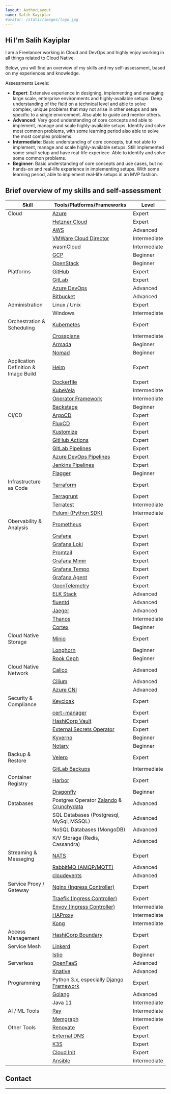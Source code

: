 ```yaml
---
layout: AuthorLayout
name: Salih Kayiplar
#avatar: /static/images/logo.jpg
---
```



## Hi <Twemoji emoji="waving hand" /> I'm Salih Kayiplar

I am a Freelancer working in Cloud and DevOps and highly enjoy working in all things related to Cloud Native.

Below, you will find an overview of my skills and my self-assessment, based on my experiences and knowledge.

Assessments Levels: 
- __Expert__: Extensive experience in designing, implementing and managing large scale, enterprise environments and highly-available setups. 
Deep understanding of the field on a technical level and able to solve complex, unique problems that may not arise in other setups and are specific to a single environment. Also able to guide and mentor others.
- __Advanced__: Very good understanding of core concepts and able to implement, manage and scale highly-available setups. Identify and solve most common problems, with some learning period also able to solve the most complex problems.
- __Intermediate__: Basic understanding of core concepts, but not able to implement, manage and scale highly-available setups. Still implemented some small setup and have real-life experiece. Able to identify and solve some common problems.
- __Beginner__: Basic understanding of core concepts and use cases, but no hands-on and real-life experience in implementing setups. With some learning period, able to implement real-life setups in an MVP fashion.


## Brief overview of my skills and self-assessment

| Skill                        | Tools/Platforms/Frameworks                                                                                     | Level         |
| -----------------------------| ------------------------------------------------------------------------------------------------------------- | ------------- |
| Cloud                        | [Azure](https://azure.microsoft.com)                                                                         | Expert        |
|                              | [Hetzner Cloud](https://www.hetzner.com/cloud)                                                               | Expert        |
|                              | [AWS](https://aws.amazon.com)                                                                                 | Advanced      |
|                              | [VMWare Cloud Director](https://www.vmware.com/products/cloud-director.html)                                 | Intermediate  |
|                              | [wasmCloud](https://wasmcloud.com)                                                                           | Intermediate  |
|                              | [GCP](https://cloud.google.com)                                                                               | Beginner      |
|                              | [OpenStack](https://www.openstack.org)                                                                       | Beginner      |
| Platforms                    | [GitHub](https://github.com)                                                                                  | Expert        |
|                              | [GitLab](https://about.gitlab.com)                                                                            | Expert        |
|                              | [Azure DevOps](https://azure.microsoft.com/en-us/products/devops)                                                                            | Advanced        |
|                              | [Bitbucket](https://bitbucket.org)                                                                            | Advanced      |
| Administration               | Linux / Unix                                                                                                  | Expert        |
|                              | Windows                                                                                                       | Intermediate  |
| Orchestration & Scheduling   | [Kubernetes](https://kubernetes.io)                                                                          | Expert        |
|                              | [Crossplane](https://crossplane.io)                                                                           | Intermediate  |
|                              | [Armada](https://airshipit.readthedocs.io/projects/armada/en/latest)                                          | Beginner      |
|                              | [Nomad](https://www.nomadproject.io)                                                                          | Beginner      |
| Application Definition & Image Build | [Helm](https://helm.sh)                                                                                    | Expert        |
|                              | [Dockerfile](https://docs.docker.com/engine/reference/builder)                                                | Expert        |
|                              | [KubeVela](https://kubevela.io)                                                                               | Intermediate  |
|                              | [Operator Framework](https://operatorframework.io)                                                            | Intermediate  |
|                              | [Backstage](https://backstage.io)                                                                             | Beginner      |
| CI/CD                        | [ArgoCD](https://argoproj.github.io/projects/argo-cd)                                                         | Expert        |
|                              | [FluxCD](https://fluxcd.io)                                                                                   | Expert        |
|                              | [Kustomize](https://kustomize.io)                                                                             | Expert        |
|                              | [GitHub Actions](https://github.com/features/actions)                                                         | Expert        |
|                              | [GitLab Pipelines](https://docs.gitlab.com/ee/ci/pipelines)                                                   | Expert        |
|                              | [Azure DevOps Pipelines](https://azure.microsoft.com/services/devops/pipelines)                               | Expert        |
|                              | [Jenkins Pipelines](https://www.jenkins.io/doc/book/pipeline)                                                 | Expert        |
|                              | [Flagger](https://flagger.app)                                                                                | Beginner      |
| Infrastructure as Code       | [Terraform](https://www.terraform.io)                                                                         | Expert        |
|                              | [Terragrunt](https://terragrunt.gruntwork.io)                                                                 | Expert        |
|                              | [Terratest](https://terratest.gruntwork.io)                                                                   | Intermediate  |
|                              | [Pulumi (Python SDK)](https://www.pulumi.com)                                                                 | Intermediate  |
| Obervability & Analysis      | [Prometheus](https://prometheus.io)                                                                           | Expert        |
|                              | [Grafana](https://grafana.com)                                                                                | Expert        |
|                              | [Grafana Loki](https://grafana.com/oss/loki)                                                                  | Expert        |
|                              | [Promtail](https://grafana.com/docs/loki/latest/clients/promtail)                                              | Expert        |
|                              | [Grafana Mimir](https://grafana.com/products/mimir)                                                           | Expert        |
|                              | [Grafana Tempo](https://grafana.com/oss/tempo)                                                                | Expert        |
|                              | [Grafana Agent](https://grafana.com/docs/grafana-cloud/agent/agent_gh)                                        | Expert        |
|                              | [OpenTelemetry](https://opentelemetry.io)                                                                     | Expert        |
|                              | [ELK Stack](https://www.elastic.co/what-is/elk-stack)                                                         | Advanced      |
|                              | [fluentd](https://www.fluentd.org)                                                                            | Advanced      |
|                              | [Jaeger](https://www.jaegertracing.io)                                                                        | Advanced      |
|                              | [Thanos](https://thanos.io)                                                                                   | Intermediate  |
|                              | [Cortex](https://cortexmetrics.io)                                                                            | Beginner      |
| Cloud Native Storage         | [Minio](https://min.io)                                                                                       | Expert        |
|                              | [Longhorn](https://longhorn.io)                                                                               | Beginner      |
|                              | [Rook Ceph](https://rook.io)                                                                                  | Beginner      |
| Cloud Native Network         | [Calico](https://www.projectcalico.org)                                                                       | Advanced      |
|                              | [Cilium](https://cilium.io)                                                                                   | Advanced      |
|                              | [Azure CNI](https://docs.microsoft.com/azure/aks/concepts-network)                                            | Advanced      |
| Security & Compliance        | [Keycloak](https://www.keycloak.org)                                                                          | Expert        |
|                              | [cert-manager](https://cert-manager.io)                                                                       | Expert        |
|                              | [HashiCorp Vault](https://www.vaultproject.io)                                                                | Expert        |
|                              | [External Secrets Operator](https://github.com/external-secrets/kubernetes-external-secrets)                  | Expert        |
|                              | [Kyverno](https://kyverno.io)                                                                                 | Beginner      |
|                              | [Notary](https://github.com/theupdateframework/notary)                                                         | Beginner      |
| Backup & Restore             | [Velero](https://velero.io)                                                                                   | Expert        |
|                              | [GitLab Backups](https://docs.gitlab.com/ee/raketasks/backup_restore.html)                                    | Intermediate  |
| Container Registry           | [Harbor](https://goharbor.io)                                                                                 | Expert        |
|                              | [Dragonfly](https://d7y.io)                                                                                   | Beginner      |
| Databases                    | Postgres Operator [Zalando](https://github.com/zalando/postgres-operator) & [Crunchydata](https://operatorhub.io/operator/postgresql)                 | Advanced      |
|                              | SQL Databases (Postgresql, MySql, MSSQL)                                                                      | Advanced      |
|                              | NoSQL Databases (MongoDB)                                                                                     | Advanced      |
|                              | K/V Storage (Redis, Cassandra)                                                                                | Advanced      |
| Streaming & Messaging        | [NATS](https://nats.io)                                                                                       | Expert        |
|                              | [RabbitMQ (AMQP/MQTT)](https://www.rabbitmq.com)                                                              | Advanced     |
|                              | [cloudevents](https://cloudevents.io)                                                                        | Advanced      |
| Service Proxy / Gateway      | [Nginx (Ingress Controller)](https://kubernetes.github.io/ingress-nginx)                                    | Expert        |
|                              | [Traefik (Ingress Controller)](https://traefik.io)                                                           | Expert        |
|                              | [Envoy (Ingress Controller)](https://www.envoyproxy.io)                                                      | Intermediate  |
|                              | [HAProxy](https://www.haproxy.org)                                                                           | Intermediate  |
|                              | [Kong](https://konghq.com)                                                                                   | Intermediate  |
| Access Management            | [HashiCorp Boundary](https://www.boundaryproject.io/)                                                        | Expert        |
| Service Mesh                 | [Linkerd](https://linkerd.io/)                                                                               | Expert        |
|                              | [Istio](https://istio.io)                                                                                     | Beginner      |
| Serverless                   | [OpenFaaS](https://www.openfaas.com)                                                                         | Advanced      |
|                              | [Knative](https://knative.dev)                                                                               | Advanced      |
| Programming                  | Python 3.x, especially [Django Framework](https://www.djangoproject.com)                                    | Expert        |
|                              | [Golang](https://golang.org)                                                                                 | Advanced      |
|                              | Java 11                                                                                                      | Intermediate  |
| AI / ML Tools                | [Ray](https://ray.io)                                                                                        | Intermediate  |
|                              | [Memgraph](https://memgraph.com)                                                                             | Intermediate  |
| Other Tools                  | [Renovate](https://www.whitesourcesoftware.com/free-developer-tools/renovate)                               | Expert        |
|                              | [External DNS](https://github.com/kubernetes-sigs/external-dns)                                              | Expert        |
|                              | [K3S](https://k3s.io)                                                                                        | Expert        |
|                              | [Cloud Init](https://cloudinit.readthedocs.io)                                                               | Expert        |
|                              | [Ansible](https://www.ansible.com)                                                                           | Intermediate  |


## Contact

<SocialAccounts />

---
